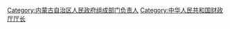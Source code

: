 [[Category:内蒙古自治区人民政府组成部门负责人|Category:内蒙古自治区人民政府组成部门负责人]]
[[Category:中华人民共和国财政厅厅长|Category:中华人民共和国财政厅厅长]]